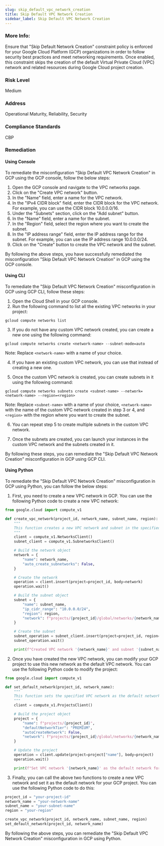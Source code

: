 ```yaml
---
slug: skip_default_vpc_network_creation
title: Skip Default VPC Network Creation
sidebar_label: Skip Default VPC Network Creation
---
```


### More Info:

Ensure that "Skip Default Network Creation" constraint policy is enforced for your Google Cloud Platform (GCP) organizations in order to follow security best practices and meet networking requirements. Once enabled, this constraint skips the creation of the default Virtual Private Cloud (VPC) network and related resources during Google Cloud project creation.

### Risk Level

Medium

### Address

Operational Maturity, Reliability, Security

### Compliance Standards

CBP
### Remediation

#### Using Console

To remediate the misconfiguration "Skip Default VPC Network Creation" in GCP using the GCP console, follow the below steps:

1. Open the GCP console and navigate to the VPC networks page.
2. Click on the "Create VPC network" button.
3. In the "Name" field, enter a name for the VPC network.
4. In the "IPv4 CIDR block" field, enter the CIDR block for the VPC network. For example, you can use the CIDR block 10.0.0.0/16.
5. Under the "Subnets" section, click on the "Add subnet" button.
6. In the "Name" field, enter a name for the subnet.
7. In the "Region" field, select the region where you want to create the subnet.
8. In the "IP address range" field, enter the IP address range for the subnet. For example, you can use the IP address range 10.0.0.0/24.
9. Click on the "Create" button to create the VPC network and the subnet.

By following the above steps, you have successfully remediated the misconfiguration "Skip Default VPC Network Creation" in GCP using the GCP console.

#### Using CLI

To remediate the "Skip Default VPC Network Creation" misconfiguration in GCP using GCP CLI, follow these steps:

1. Open the Cloud Shell in your GCP console.
2. Run the following command to list all the existing VPC networks in your project: 

```
gcloud compute networks list
```

3. If you do not have any custom VPC network created, you can create a new one using the following command:

```
gcloud compute networks create <network-name> --subnet-mode=auto
```

Note: Replace `<network-name>` with a name of your choice.

4. If you have an existing custom VPC network, you can use that instead of creating a new one.

5. Once the custom VPC network is created, you can create subnets in it using the following command:

```
gcloud compute networks subnets create <subnet-name> --network=<network-name> --region=<region>
```

Note: Replace `<subnet-name>` with a name of your choice, `<network-name>` with the name of the custom VPC network created in step 3 or 4, and `<region>` with the region where you want to create the subnet.

6. You can repeat step 5 to create multiple subnets in the custom VPC network.

7. Once the subnets are created, you can launch your instances in the custom VPC network and the subnets created in it.

By following these steps, you can remediate the "Skip Default VPC Network Creation" misconfiguration in GCP using GCP CLI.

#### Using Python

To remediate the "Skip Default VPC Network Creation" misconfiguration in GCP using Python, you can follow the below steps:

1. First, you need to create a new VPC network in GCP. You can use the following Python code to create a new VPC network:

```python
from google.cloud import compute_v1

def create_vpc_network(project_id, network_name, subnet_name, region):
    """
    This function creates a new VPC network and subnet in the specified region.
    """
    client = compute_v1.NetworksClient()
    subnet_client = compute_v1.SubnetworksClient()

    # Build the network object
    network = {
        "name": network_name,
        "auto_create_subnetworks": False,
    }

    # Create the network
    operation = client.insert(project=project_id, body=network)
    operation.wait()

    # Build the subnet object
    subnet = {
        "name": subnet_name,
        "ip_cidr_range": "10.0.0.0/24",
        "region": region,
        "network": f"projects/{project_id}/global/networks/{network_name}",
    }

    # Create the subnet
    subnet_operation = subnet_client.insert(project=project_id, region=region, body=subnet)
    subnet_operation.wait()

    print(f"Created VPC network '{network_name}' and subnet '{subnet_name}' in region '{region}'.")
```

2. Once you have created the new VPC network, you can modify your GCP project to use this new network as the default VPC network. You can use the following Python code to modify the project:

```python
from google.cloud import compute_v1

def set_default_network(project_id, network_name):
    """
    This function sets the specified VPC network as the default network for the project.
    """
    client = compute_v1.ProjectsClient()

    # Build the project object
    project = {
        "name": f"projects/{project_id}",
        "defaultNetworkTier": "PREMIUM",
        "autoCreateNetwork": False,
        "network": f"projects/{project_id}/global/networks/{network_name}",
    }

    # Update the project
    operation = client.update(project=project["name"], body=project)
    operation.wait()

    print(f"Set VPC network '{network_name}' as the default network for project '{project_id}'.")
```

3. Finally, you can call the above two functions to create a new VPC network and set it as the default network for your GCP project. You can use the following Python code to do this:

```python
project_id = "your-project-id"
network_name = "your-network-name"
subnet_name = "your-subnet-name"
region = "your-region"

create_vpc_network(project_id, network_name, subnet_name, region)
set_default_network(project_id, network_name)
```

By following the above steps, you can remediate the "Skip Default VPC Network Creation" misconfiguration in GCP using Python.



